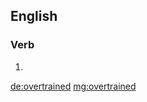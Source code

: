 ==English==

===Verb===
{{head|en}}

# {{en-past of|overtrain}}

[[de:overtrained]]
[[mg:overtrained]]